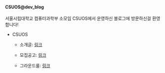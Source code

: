 #### CSUOS@dev_blog

서울시립대학교 컴퓨터과학부 소모임 CSUOS에서 운영하신 블로그에 방문하신걸 환영합니다!

* CSUOS
  * 소개글: [링크](/about)

  * 모집공고: [링크](/career)

  * 그라운드룰: [링크](/groundrules)
